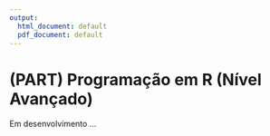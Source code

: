 ```yaml
---
output:
  html_document: default
  pdf_document: default
---
```

# (PART) Programação em R (Nível Avançado) {-}

Em desenvolvimento ...

